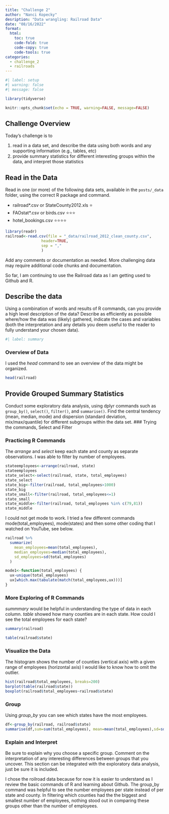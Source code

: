 ```yaml
---
title: "Challenge 2"
author: "Nanci Kopecky"
desription: "Data wrangling: Railroad Data"
date: "08/16/2022"
format:
  html:
    toc: true
    code-fold: true
    code-copy: true
    code-tools: true
categories:
  - challenge_2
  - railroads
---
```


```r
#| label: setup
#| warning: false
#| message: false

library(tidyverse)

knitr::opts_chunk$set(echo = TRUE, warning=FALSE, message=FALSE)
```

## Challenge Overview

Today's challenge is to

1)  read in a data set, and describe the data using both words and any supporting information (e.g., tables, etc)
2)  provide summary statistics for different interesting groups within the data, and interpret those statistics

## Read in the Data

Read in one (or more) of the following data sets, available in the `posts/_data` folder, using the correct R package and command.

-   railroad\*.csv or StateCounty2012.xls ⭐
-   FAOstat\*.csv or birds.csv ⭐⭐⭐
-   hotel_bookings.csv ⭐⭐⭐⭐

```r
library(readr)
railroad<-read.csv(file = "_data/railroad_2012_clean_county.csv",
                header=TRUE,
                sep = ","
                )

```

Add any comments or documentation as needed. More challenging data may require additional code chunks and documentation.

So far, I am continuing to use the Railroad data as I am getting used to Github and R.

## Describe the data

Using a combination of words and results of R commands, can you provide a high level description of the data? Describe as efficiently as possible where/how the data was (likely) gathered, indicate the cases and variables (both the interpretation and any details you deem useful to the reader to fully understand your chosen data).

```r
#| label: summary

```

### Overview of Data

I used the *head* command to see an overview of the data might be organized.

```r
head(railroad)
```

## Provide Grouped Summary Statistics

Conduct some exploratory data analysis, using dplyr commands such as `group_by()`, `select()`, `filter()`, and `summarise()`. Find the central tendency (mean, median, mode) and dispersion (standard deviation, mix/max/quantile) for different subgroups within the data set. \### Trying the commands, Select and Filter

### Practicing R Commands

The *arrange* and *select* keep each state and county as separate observations. I was able to filter by number of employees.

```r
stateemployees<-arrange(railroad, state)
stateemployees
state_select<-select(railroad, state, total_employees)
state_select
state_big<-filter(railroad, total_employees>1000)
state_big
state_small<-filter(railroad, total_employees<=1)
state_small
state_middle<-filter(railroad, total_employees %in% c(79,81))
state_middle
```

I could not get mode to work. I tried a few different commands mode(total_employees), mode(states) and then some other coding that I watched on YouTube, see below.

```r
railroad %>%
  summarize(
    mean_employees=mean(total_employees),
    median_employees=median(total_employees),
    sd_employees=sd(total_employees)
  )

```

```r
mode1<-function(total_employees) {
  ux~unique(total_employees)
  ux[which.max(tabulate(match(total_employees,ux)))]
}
```

### More Exploring of R Commands

*summmary* would be helpful in understanding the type of data in each column. *table* showed how many counties are in each state. How could I see the total employees for each state?

```r
summary(railroad)
```

```r
table(railroad$state)
```

### Visualize the Data

The histogram shows the number of counties (vertical axis) with a given range of employees (horizontal axis) I would like to know how to omit the outlier.

```r
hist(railroad$total_employees, breaks=200)
barplot(table(railroad$state))
boxplot(railroad$total_employees~railroad$state)
```

### Group

Using *group_by* you can see which states have the most employees.

```r

df<-group_by(railroad, railroad$state)
summarise(df,sum=sum(total_employees), mean=mean(total_employees),sd=sd(total_employees))
```

### Explain and Interpret

Be sure to explain why you choose a specific group. Comment on the interpretation of any interesting differences between groups that you uncover. This section can be integrated with the exploratory data analysis, just be sure it is included.

I chose the roilroad data because for now it is easier to understand as I review the basic commands of R and learning about Github. The group_by command was helpful to see the number employees per state instead of per state and county. In filtering which counties had the the biggest and smallest number of employees, nothing stood out in comparing these groups other than the number of employees.
